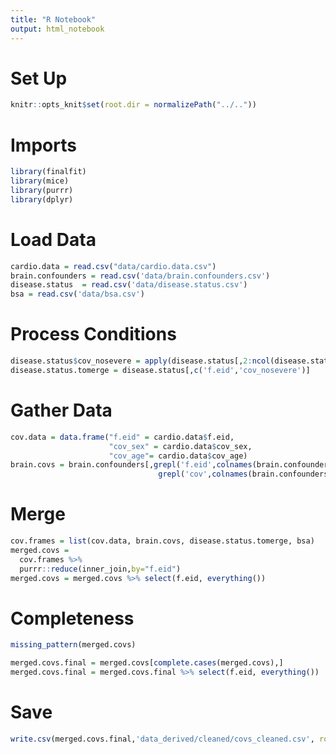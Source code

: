 ```yaml
---
title: "R Notebook"
output: html_notebook
---
```


# Set Up
```r
knitr::opts_knit$set(root.dir = normalizePath("../.."))
```

# Imports
```r
library(finalfit)
library(mice)
library(purrr)
library(dplyr)
```

# Load Data
```r
cardio.data = read.csv("data/cardio.data.csv")
brain.confounders = read.csv('data/brain.confounders.csv')
disease.status  = read.csv('data/disease.status.csv')
bsa = read.csv('data/bsa.csv')
```

# Process Conditions
```r
disease.status$cov_nosevere = apply(disease.status[,2:ncol(disease.status)],1,function(x) !any(x))
disease.status.tomerge = disease.status[,c('f.eid','cov_nosevere')]
```

# Gather Data
```r
cov.data = data.frame("f.eid" = cardio.data$f.eid, 
                      "cov_sex" = cardio.data$cov_sex,
                      "cov_age"= cardio.data$cov_age)
brain.covs = brain.confounders[,grepl('f.eid',colnames(brain.confounders)) | 
                                 grepl('cov',colnames(brain.confounders))]
```

# Merge
```r
cov.frames = list(cov.data, brain.covs, disease.status.tomerge, bsa)
merged.covs = 
  cov.frames %>% 
  purrr::reduce(inner_join,by="f.eid")
merged.covs = merged.covs %>% select(f.eid, everything())
```

# Completeness
```r
missing_pattern(merged.covs)
```
```r
merged.covs.final = merged.covs[complete.cases(merged.covs),]
merged.covs.final = merged.covs.final %>% select(f.eid, everything())
```


# Save
```r
write.csv(merged.covs.final,'data_derived/cleaned/covs_cleaned.csv', row.names = FALSE)
```

